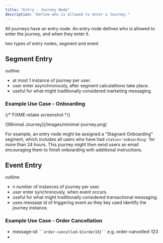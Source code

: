 ```yaml
---
title: "Entry - Journey Node"
description: "Define who is allowed to enter a Journey."
---
```


All journeys have an entry node. An entry node defines who is allowed to enter the journey, and when they enter it.

two types of entry nodes, segment and event

## Segment Entry

outline:

- at most 1 instance of journey per user.
- user enter asynchronously, after segment calculattions take place.
- useful for what might traditionally considered marketing messaging.


### Example Use Case - Onboarding

{/* FIXME retake screenshot */}
<Frame>
![Minimal Journey](/images/minimal-journey.png)
</Frame>

For example, an entry node might be assigned a "Stagnant Onboarding" segment, which includes all users who have had `status='onboarding'` for more than 24 hours. This journey might then send users an email encouraging them to finish onboarding with additional instructions.


## Event Entry

outline:
- n number of instances of journey per user.
- user enter synchronously, when event occurs.
- useful for what might traditionally considered transactional messaging.
- uses messaqe id of triggering event as they key used identify the journey instance.

### Example Use Case - Order Cancellation

- message-id: ` ``order-cancelled-${orderId}`` ` e.g. order-cancelled-123
- 

